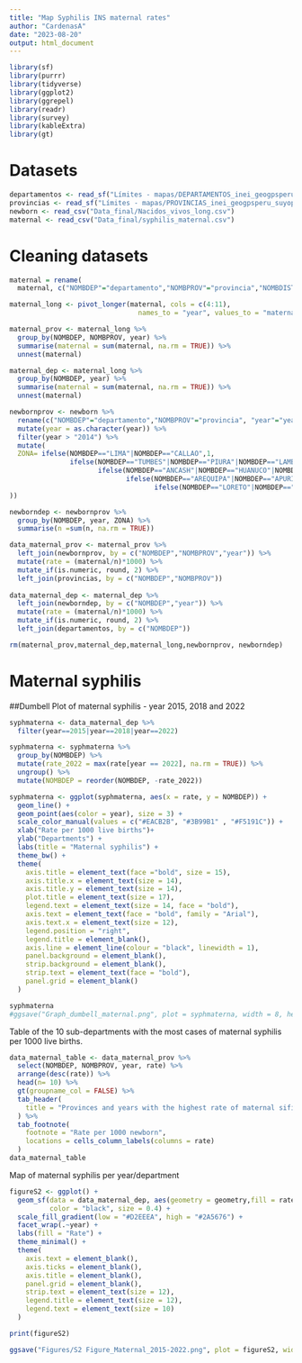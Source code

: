 ```yaml
---
title: "Map Syphilis INS maternal rates"
author: "CardenasA"
date: "2023-08-20"
output: html_document
---
```


```r
library(sf)
library(purrr)
library(tidyverse)
library(ggplot2)
library(ggrepel)
library(readr)
library(survey)
library(kableExtra)
library(gt)
```

# Datasets

```r
departamentos <- read_sf("Límites - mapas/DEPARTAMENTOS_inei_geogpsperu_suyopomalia.shp")
provincias <- read_sf("Límites - mapas/PROVINCIAS_inei_geogpsperu_suyopomalia.shp")
newborn <- read_csv("Data_final/Nacidos_vivos_long.csv")
maternal <- read_csv("Data_final/syphilis_maternal.csv")
```

# Cleaning datasets

```r

maternal = rename(
  maternal, c("NOMBDEP"="departamento","NOMBPROV"="provincia","NOMBDIST"="distrito"))

maternal_long <- pivot_longer(maternal, cols = c(4:11), 
                                names_to = "year", values_to = "maternal")

maternal_prov <- maternal_long %>%
  group_by(NOMBDEP, NOMBPROV, year) %>%
  summarise(maternal = sum(maternal, na.rm = TRUE)) %>%
  unnest(maternal)

maternal_dep <- maternal_long %>%
  group_by(NOMBDEP, year) %>%
  summarise(maternal = sum(maternal, na.rm = TRUE)) %>%
  unnest(maternal)

newbornprov <- newborn %>%
  rename(c("NOMBDEP"="departamento","NOMBPROV"="provincia", "year"="years")) %>%
  mutate(year = as.character(year)) %>%
  filter(year > "2014") %>%
  mutate(
  ZONA= ifelse(NOMBDEP=="LIMA"|NOMBDEP=="CALLAO",1,
               ifelse(NOMBDEP=="TUMBES"|NOMBDEP=="PIURA"|NOMBDEP=="LAMBAYEQUE"|NOMBDEP=="LA LIBERTAD"|NOMBDEP=="CAJAMARCA",2,
                      ifelse(NOMBDEP=="ANCASH"|NOMBDEP=="HUANUCO"|NOMBDEP=="PASCO"|NOMBDEP=="JUNIN"|NOMBDEP=="HUANCAVELICA"|NOMBDEP=="ICA"|NOMBDEP=="AYACUCHO",3,
                             ifelse(NOMBDEP=="AREQUIPA"|NOMBDEP=="APURIMAC"|NOMBDEP=="CUSCO"|NOMBDEP=="PUNO"|NOMBDEP=="MOQUEGUA"|NOMBDEP=="TACNA",4,
                                    ifelse(NOMBDEP=="LORETO"|NOMBDEP=="SAN MARTIN"|NOMBDEP=="UCAYALI"|NOMBDEP=="MADRE DE DIOS"|NOMBDEP == "CAJAMARCA"|NOMBDEP == "AMAZONAS",5,NA))))
))

newborndep <- newbornprov %>%
  group_by(NOMBDEP, year, ZONA) %>%
  summarise(n =sum(n, na.rm = TRUE)) 

```

```r

data_maternal_prov <- maternal_prov %>%
  left_join(newbornprov, by = c("NOMBDEP","NOMBPROV","year")) %>%
  mutate(rate = (maternal/n)*1000) %>% 
  mutate_if(is.numeric, round, 2) %>%
  left_join(provincias, by = c("NOMBDEP","NOMBPROV"))
  
data_maternal_dep <- maternal_dep %>%
  left_join(newborndep, by = c("NOMBDEP","year")) %>%
  mutate(rate = (maternal/n)*1000) %>% 
  mutate_if(is.numeric, round, 2) %>%
  left_join(departamentos, by = c("NOMBDEP"))
```

```r
rm(maternal_prov,maternal_dep,maternal_long,newbornprov, newborndep)
```


# Maternal syphilis

##Dumbell Plot of maternal syphilis - year 2015, 2018 and 2022

```r
syphmaterna <- data_maternal_dep %>%
  filter(year==2015|year==2018|year==2022)

syphmaterna <- syphmaterna %>%
  group_by(NOMBDEP) %>%
  mutate(rate_2022 = max(rate[year == 2022], na.rm = TRUE)) %>%
  ungroup() %>%
  mutate(NOMBDEP = reorder(NOMBDEP, -rate_2022))

syphmaterna <- ggplot(syphmaterna, aes(x = rate, y = NOMBDEP)) +
  geom_line() +
  geom_point(aes(color = year), size = 3) +
  scale_color_manual(values = c("#EACB2B", "#3B99B1" , "#F5191C")) +
  xlab("Rate per 1000 live births")+
  ylab("Departments") +
  labs(title = "Maternal syphilis") +
  theme_bw() +
  theme(
    axis.title = element_text(face ="bold", size = 15),
    axis.title.x = element_text(size = 14),
    axis.title.y = element_text(size = 14),
    plot.title = element_text(size = 17),
    legend.text = element_text(size = 14, face = "bold"),
    axis.text = element_text(face = "bold", family = "Arial"),
    axis.text.x = element_text(size = 12),
    legend.position = "right",
    legend.title = element_blank(),
    axis.line = element_line(colour = "black", linewidth = 1),
    panel.background = element_blank(),
    strip.background = element_blank(),
    strip.text = element_text(face = "bold"),
    panel.grid = element_blank()
  ) 

syphmaterna
#ggsave("Graph_dumbell_maternal.png", plot = syphmaterna, width = 8, height = 4, dpi = 300)
```

Table of the 10 sub-departments with the most cases of maternal syphilis per 1000 live births.

```r

data_maternal_table <- data_maternal_prov %>%
  select(NOMBDEP, NOMBPROV, year, rate) %>%
  arrange(desc(rate)) %>%
  head(n= 10) %>%
  gt(groupname_col = FALSE) %>%
  tab_header(
    title = "Provinces and years with the highest rate of maternal sifilis"
  ) %>%
  tab_footnote(
    footnote = "Rate per 1000 newborn",
    locations = cells_column_labels(columns = rate)
  )
data_maternal_table

```

Map of maternal syphilis per year/department


```r
figureS2 <- ggplot() +
  geom_sf(data = data_maternal_dep, aes(geometry = geometry,fill = rate),
          color = "black", size = 0.4) +
  scale_fill_gradient(low = "#D2EEEA", high = "#2A5676") +
  facet_wrap(.~year) + 
  labs(fill = "Rate") +
  theme_minimal() +
  theme(
    axis.text = element_blank(),       
    axis.ticks = element_blank(),     
    axis.title = element_blank(),
    panel.grid = element_blank(),
    strip.text = element_text(size = 12),
    legend.title = element_text(size = 12),
    legend.text = element_text(size = 10)
  )

print(figureS2)

ggsave("Figures/S2 Figure_Maternal_2015-2022.png", plot = figureS2, width = 7, height = 8, dpi = 300)
```


